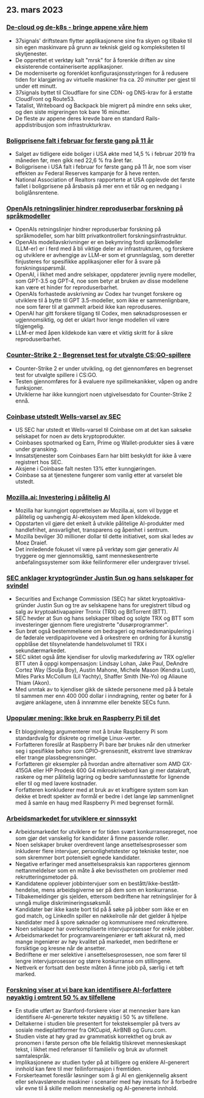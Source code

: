 

<CallToAction />

<Steps>

## 23. mars 2023

### [De-cloud og de-k8s - bringe appene våre hjem](https://dev.37signals.com/bringing-our-apps-back-home/?ref=hackernewsgpt.com)

- 37signals' driftsteam flytter applikasjonene sine fra skyen og tilbake til sin egen maskinvare på grunn av teknisk gjeld og kompleksiteten til skytjenester.
- De opprettet et verktøy kalt "mrsk" for å forenkle driften av sine eksisterende containeriserte applikasjoner.
- De moderniserte og forenklet konfigurasjonsstyringen for å redusere tiden for klargjøring av virtuelle maskiner fra ca. 20 minutter per gjest til under ett minutt.
- 37signals byttet til Cloudflare for sine CDN- og DNS-krav for å erstatte CloudFront og Route53.
- Tatalist, Writeboard og Backpack ble migrert på mindre enn seks uker, og den siste migreringen tok bare 16 minutter.
- De fleste av appene deres krevde bare en standard Rails-appdistribusjon som infrastrukturkrav.

### [Boligprisene falt i februar for første gang på 11 år](https://www.wsj.com/articles/home-prices-fell-in-february-for-first-time-in-11-years-73df0107?ref=hackernewsgpt.com)

- Salget av tidligere eide boliger i USA økte med 14,5 % i februar 2019 fra måneden før, men gikk ned 22,6 % fra året før.
- Boligprisene i USA falt i februar for første gang på 11 år, noe som viser effekten av Federal Reserves kampanje for å heve renten.
- National Association of Realtors rapporterte at USA opplevde det første fallet i boligprisene på årsbasis på mer enn et tiår og en nedgang i boliglånsrentene.

### [OpenAIs retningslinjer hindrer reproduserbar forskning på språkmodeller](https://aisnakeoil.substack.com/p/openais-policies-hinder-reproducible?ref=hackernewsgpt.com)

- OpenAIs retningslinjer hindrer reproduserbar forskning på språkmodeller, som har blitt privatkontrollert forskningsinfrastruktur.
- OpenAIs modellavskrivninger er en bekymring fordi språkmodeller (LLM-er) er i ferd med å bli viktige deler av infrastrukturen, og forskere og utviklere er avhengige av LLM-er som et grunnlagslag, som deretter finjusteres for spesifikke applikasjoner eller for å svare på forskningsspørsmål.
- OpenAI, i likhet med andre selskaper, oppdaterer jevnlig nyere modeller, som GPT-3.5 og GPT-4, noe som betyr at bruken av disse modellene kan være et hinder for reproduserbarhet.
- OpenAIs forhastede avskrivning av Codex har tvunget forskere og utviklere til å bytte til GPT 3.5-modeller, som ikke er sammenlignbare, noe som fører til at gammelt arbeid ikke kan reproduseres.
- OpenAI har gitt forskere tilgang til Codex, men søknadsprosessen er ugjennomsiktig, og det er uklart hvor lenge modellen vil være tilgjengelig.
- LLM-er med åpen kildekode kan være et viktig skritt for å sikre reproduserbarhet.

### [Counter-Strike 2 - Begrenset test for utvalgte CS:GO-spillere](https://counter-strike.net/cs2?ref=hackernewsgpt.com)

- Counter-Strike 2 er under utvikling, og det gjennomføres en begrenset test for utvalgte spillere i CS:GO.
- Testen gjennomføres for å evaluere nye spillmekanikker, våpen og andre funksjoner.
- Utviklerne har ikke kunngjort noen utgivelsesdato for Counter-Strike 2 ennå.

### [Coinbase utstedt Wells-varsel av SEC](https://www.reuters.com/legal/coinbase-issued-wells-notice-by-sec-2023-03-22/?ref=hackernewsgpt.com)

- US SEC har utstedt et Wells-varsel til Coinbase om at det kan saksøke selskapet for noen av dets kryptoprodukter.
- Coinbases spotmarked og Earn, Prime og Wallet-produkter sies å være under gransking.
- Innsatstjenester som Coinbases Earn har blitt beskyldt for ikke å være registrert hos SEC.
- Aksjene i Coinbase falt nesten 13% etter kunngjøringen.
- Coinbase sa at tjenestene fungerer som vanlig etter at varselet ble utstedt.

### [Mozilla.ai: Investering i pålitelig AI](https://blog.mozilla.org/en/mozilla/introducing-mozilla-ai-investing-in-trustworthy-ai/?ref=hackernewsgpt.com)

- Mozilla har kunngjort opprettelsen av Mozilla.ai, som vil bygge et pålitelig og uavhengig AI-økosystem med åpen kildekode.
- Oppstarten vil gjøre det enkelt å utvikle pålitelige AI-produkter med handlefrihet, ansvarlighet, transparens og åpenhet i sentrum.
- Mozilla bevilger 30 millioner dollar til dette initiativet, som skal ledes av Moez Draief.
- Det innledende fokuset vil være på verktøy som gjør generativ AI tryggere og mer gjennomsiktig, samt menneskesentrerte anbefalingssystemer som ikke feilinformerer eller undergraver trivsel.

### [SEC anklager kryptogründer Justin Sun og hans selskaper for svindel](https://www.sec.gov/news/press-release/2023-59?ref=hackernewsgpt.com)

- Securities and Exchange Commission (SEC) har siktet kryptoaktiva-gründer Justin Sun og tre av selskapene hans for uregistrert tilbud og salg av kryptoaktivapapirer Tronix (TRX) og BitTorrent (BTT).
- SEC hevder at Sun og hans selskaper tilbød og solgte TRX og BTT som investeringer gjennom flere uregistrerte "dusørprogrammer".
- Sun brøt også bestemmelsene om bedrageri og markedsmanipulering i de føderale verdipapirlovene ved å orkestrere en ordning for å kunstig oppblåse det tilsynelatende handelsvolumet til TRX i sekundærmarkedet.
- SEC siktet også åtte kjendiser for ulovlig markedsføring av TRX og/eller BTT uten å oppgi kompensasjon: Lindsay Lohan, Jake Paul, DeAndre Cortez Way (Soulja Boy), Austin Mahone, Michele Mason (Kendra Lust), Miles Parks McCollum (Lil Yachty), Shaffer Smith (Ne-Yo) og Aliaune Thiam (Akon).
- Med unntak av to kjendiser gikk de siktede personene med på å betale til sammen mer enn 400 000 dollar i inndragning, renter og bøter for å avgjøre anklagene, uten å innrømme eller benekte SECs funn.

### [Upopulær mening: Ikke bruk en Raspberry Pi til det](https://set-inform.com/2021/08/24/unpopular-opinion-dont-use-a-raspberry-pi-for-that/?ref=hackernewsgpt.com)

- Et blogginnlegg argumenterer mot å bruke Raspberry Pi som standardvalg for diskrete og rimelige Linux-verter.
- Forfatteren foreslår at Raspberry Pi bare bør brukes når den utmerker seg i spesifikke behov som GPIO-grensesnitt, ekstremt lave strømkrav eller trange plassbegrensninger.
- Forfatteren gir eksempler på hvordan andre alternativer som AMD GX-415GA eller HP Prodesk 600 G4 mikroskrivebord kan gi mer datakraft, raskere og mer pålitelig lagring og bedre samfunnsstøtte for lignende eller til og med lavere kostnader.
- Forfatteren konkluderer med at bruk av et kraftigere system som kan dekke et bredt spekter av formål er bedre i det lange løp sammenlignet med å samle en haug med Raspberry Pi med begrenset formål.

### [Arbeidsmarkedet for utviklere er sinnssykt](https://old.reddit.com/r/ExperiencedDevs/comments/11xq5cz/the_developer_job_market_is_insane_right_now/?ref=hackernewsgpt.com)

- Arbeidsmarkedet for utviklere er for tiden svært konkurransepreget, noe som gjør det vanskelig for kandidater å finne passende roller.
- Noen selskaper bruker overdrevent lange ansettelsesprosesser som inkluderer flere intervjuer, personlighetstester og tekniske tester, noe som skremmer bort potensielt egnede kandidater.
- Negative erfaringer med ansettelsespraksis kan rapporteres gjennom nettanmeldelser som en måte å øke bevisstheten om problemer med rekrutteringsmetoder på.
- Kandidatene opplever jobbintervjuer som en bestått/ikke-bestått-hendelse, mens arbeidsgiverne ser på dem som en konkurranse.
- Tilbakemeldinger gis sjelden, ettersom bedriftene har retningslinjer for å unngå mulige diskrimineringssøksmål.
- Kandidater bør ikke kaste bort tid på å søke på jobber som ikke er en god match, og LinkedIn spiller en nøkkelrolle når det gjelder å hjelpe kandidater med å spore søknader og kommunisere med rekrutterere.
- Noen selskaper har overkompliserte intervjuprosesser for enkle jobber.
- Arbeidsmarkedet for programvareingeniører er tøft akkurat nå, med mange ingeniører av høy kvalitet på markedet, men bedriftene er forsiktige og kresne når de ansetter.
- Bedriftene er mer selektive i ansettelsesprosessen, noe som fører til lengre intervjuprosesser og større konkurranse om stillingene.
- Nettverk er fortsatt den beste måten å finne jobb på, særlig i et tøft marked.

### [Forskning viser at vi bare kan identifisere AI-forfattere nøyaktig i omtrent 50 % av tilfellene](https://hai.stanford.edu/news/was-written-human-or-ai-tsu?ref=hackernewsgpt.com)

- En studie utført av Stanford-forskere viser at mennesker bare kan identifisere AI-genererte tekster nøyaktig i 50 % av tilfellene.
- Deltakerne i studien ble presentert for teksteksempler på tvers av sosiale medieplattformer fra OKCupid, AirBNB og Guru.com.
- Studien viste at høy grad av grammatisk korrekthet og bruk av pronomen i første person ofte ble feilaktig tilskrevet menneskeskapt tekst, i likhet med referanser til familieliv og bruk av uformelt samtalespråk.
- Implikasjonene av studien tyder på at billigere og enklere AI-generert innhold kan føre til mer feilinformasjon i fremtiden.
- Forskerteamet foreslår løsninger som å gi AI en gjenkjennelig aksent eller selvavslørende maskiner i scenarier med høy innsats for å forbedre vår evne til å skille mellom menneskelig og AI-genererte innhold.

</Steps>

